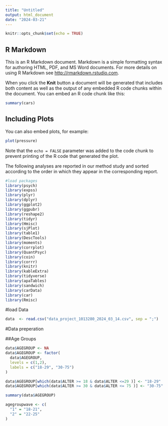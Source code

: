 ```yaml
---
title: "Untitled"
output: html_document
date: "2024-03-21"
---
```


```r
knitr::opts_chunk$set(echo = TRUE)
```

## R Markdown

This is an R Markdown document. Markdown is a simple formatting syntax for authoring HTML, PDF, and MS Word documents. For more details on using R Markdown see <http://rmarkdown.rstudio.com>.

When you click the **Knit** button a document will be generated that includes both content as well as the output of any embedded R code chunks within the document. You can embed an R code chunk like this:

```r
summary(cars)
```

## Including Plots

You can also embed plots, for example:

```r
plot(pressure)
```

Note that the `echo = FALSE` parameter was added to the code chunk to prevent printing of the R code that generated the plot.


The following analyses are reported in our method study and sorted according to the order in which they appear in the corresponding report.

```r
#load packages
library(psych)
library(expss)
library(plyr)
library(dplyr)
library(ggplot2)
library(ggpubr)
library(reshape2)
library(tidyr)
library(Hmisc)
library(sjPlot)
library(table1)
library(DescTools)
library(moments)
library(corrplot)
library(QuantPsyc)
library(coin)
library(corrr)
library(knitr)
library(kableExtra)
library(tidyverse)
library(apaTables)
library(sandwich)
library(carData)
library(car)
library(Rmisc)

```
#load Data
```r
data  <- read.csv("data_project_1013280_2024_03_14.csv", sep = ";")
```

#Data preperation

##Age Groups
```r
data$AGEGROUP <- NA
data$AGEGROUP <- factor(
  data$AGEGROUP,
  levels = c(1,2),
  labels = c("18-29", "30-75")
)

data$AGEGROUP[which(data$ALTER >= 18 & data$ALTER <=29 )] <- "18-29"
data$AGEGROUP[which(data$ALTER >= 30 & data$ALTER <= 75 )] <- "30-75"

summary(data$AGEGROUP)

agegroupwave <- c(
  "1" = "18-21",
  "2" = "22-25"
)
```




